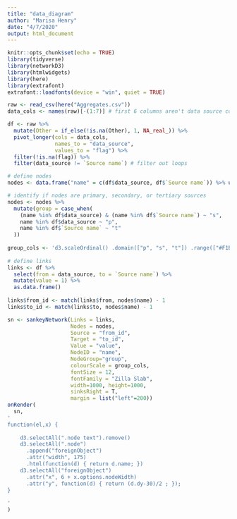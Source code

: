 ```yaml
---
title: "data_diagram"
author: "Marisa Henry"
date: "4/7/2020"
output: html_document
---
```


```r
knitr::opts_chunk$set(echo = TRUE)
library(tidyverse)
library(networkD3)
library(htmlwidgets)
library(here)
library(extrafont)
extrafont::loadfonts(device = "win", quiet = TRUE)
```

```r
raw <- read_csv(here("Aggregates.csv"))
data_cols <- names(raw)[-(1:7)] # first 6 columns aren't data source columns

df <- raw %>%
  mutate(Other = if_else(!is.na(Other), 1, NA_real_)) %>%
  pivot_longer(cols = data_cols, 
               names_to = "data_source", 
               values_to = "flag") %>%
  filter(!is.na(flag)) %>%
  filter(data_source != `Source name`) # filter out loops 

# define nodes
nodes <- data.frame("name" = c(df$data_source, df$`Source name`)) %>% unique()

# identify if nodes are primary, secondary, or tertiary sources
nodes <- nodes %>% 
  mutate(group = case_when(
    (name %in% df$data_source) & (name %in% df$`Source name`) ~ "s", 
    name %in% df$data_source ~ "p", 
    name %in% df$`Source name` ~ "t" 
  ))
  
group_cols <- 'd3.scaleOrdinal() .domain(["p", "s", "t"]) .range(["#F1B51C", "#189394", "#17A673"])'
 
# define links 
links <- df %>% 
  select(from = data_source, to = `Source name`) %>% 
  mutate(value = 1) %>%
  as.data.frame() 
  
links$from_id <- match(links$from, nodes$name) - 1 
links$to_id <- match(links$to, nodes$name) - 1 

sn <- sankeyNetwork(Links = links, 
                    Nodes = nodes, 
                    Source = "from_id",
                    Target = "to_id", 
                    Value = "value", 
                    NodeID = "name", 
                    NodeGroup="group",
                    colourScale = group_cols, 
                    fontSize = 12, 
                    fontFamily = "Zilla Slab",
                    width=1000, height=1000,
                    sinksRight = T, 
                    margin = list("left"=200)) 
onRender(
  sn,
'
function(el,x) {
    
    d3.selectAll(".node text").remove()
    d3.selectAll(".node")
      .append("foreignObject")
      .attr("width", 175)
      .html(function(d) { return d.name; })
    d3.selectAll("foreignObject")
      .attr("x", 6 + x.options.nodeWidth)
      .attr("y", function(d) { return (d.dy-30)/2 ; });
}
  
'
)

```

